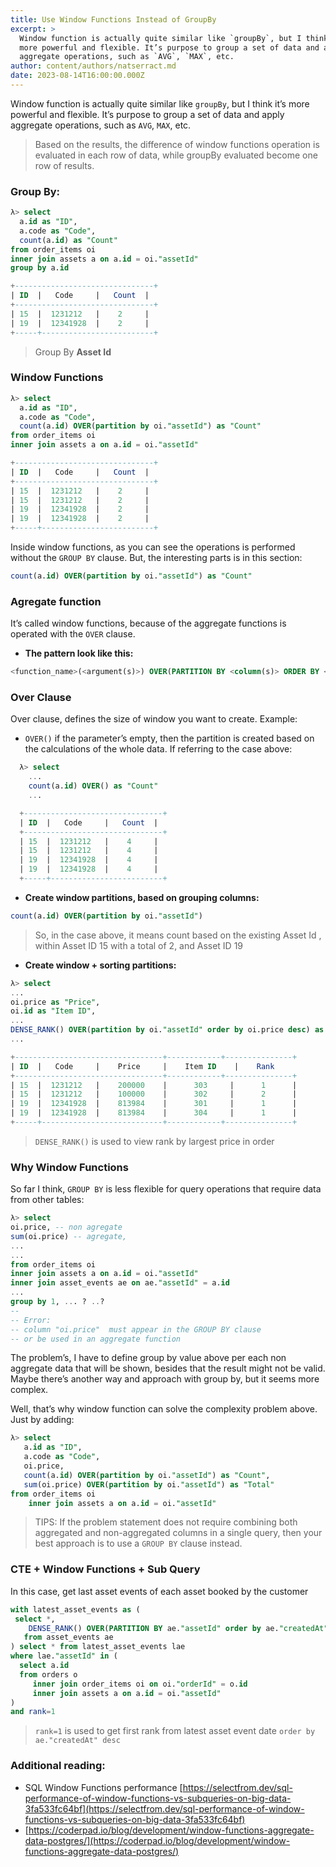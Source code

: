 ```yaml
---
title: Use Window Functions Instead of GroupBy
excerpt: >
  Window function is actually quite similar like `groupBy`, but I think it’s
  more powerful and flexible. It’s purpose to group a set of data and apply
  aggregate operations, such as `AVG`, `MAX`, etc.
author: content/authors/natserract.md
date: 2023-08-14T16:00:00.000Z
---
```


Window function is actually quite similar like `groupBy`, but I think it’s more powerful and flexible. It’s purpose to group a set of data and apply aggregate operations, such as `AVG`, `MAX`, etc.

> Based on the results, the difference of window functions operation is evaluated in each row of data, while groupBy evaluated become one row of results.

### Group By:

```sql
λ> select
  a.id as "ID",
  a.code as "Code",
  count(a.id) as "Count"
from order_items oi
inner join assets a on a.id = oi."assetId"
group by a.id

+-------------------------------+
| ID  |   Code     |   Count  |
+-------------------------------+
| 15  |  1231212   |    2     |
| 19  |  12341928  |    2     |
+-----+-------------------------+
```

> Group By **Asset Id**

### Window Functions

```sql
λ> select
  a.id as "ID",
  a.code as "Code",
  count(a.id) OVER(partition by oi."assetId") as "Count"
from order_items oi
inner join assets a on a.id = oi."assetId"

+-------------------------------+
| ID  |   Code     |   Count  |
+-------------------------------+
| 15  |  1231212   |    2     |
| 15  |  1231212   |    2     |
| 19  |  12341928  |    2     |
| 19  |  12341928  |    2     |
+-----+-------------------------+
```

Inside window functions, as you can see the operations is performed without the `GROUP BY` clause. But, the interesting parts is in this section:

```sql
count(a.id) OVER(partition by oi."assetId") as "Count"
```

### Agregate function

It’s called window functions, because of the aggregate functions is operated with the `OVER` clause.

- **The pattern look like this:**

```sql
<function_name>(<argument(s)>) OVER(PARTITION BY <column(s)> ORDER BY <column(s)>) <alias>
```

### Over Clause

Over clause, defines the size of window you want to create. Example:

- `OVER()` if the parameter’s empty, then the partition is created based on the calculations of the whole data. If referring to the case above:

```sql
  λ> select
    ...
    count(a.id) OVER() as "Count"
    ...

  +-------------------------------+
  | ID  |   Code     |   Count  |
  +-------------------------------+
  | 15  |  1231212   |    4     |
  | 15  |  1231212   |    4     |
  | 19  |  12341928  |    4     |
  | 19  |  12341928  |    4     |
  +-----+-------------------------+
```

- **Create window partitions, based on grouping columns:**

```sql
count(a.id) OVER(partition by oi."assetId")
```

> So, in the case above, it means count based on the existing Asset Id , within Asset ID 15 with a total of 2, and Asset ID 19

- **Create window + sorting partitions:**

```sql
λ> select
...
oi.price as "Price",
oi.id as "Item ID",
...
DENSE_RANK() OVER(partition by oi."assetId" order by oi.price desc) as "Rank"
...

+---------------------------------+------------+---------------+
| ID  |   Code     |    Price     |    Item ID    |    Rank
+---------------------------------+------------+---------------+
| 15  |  1231212   |    200000    |      303     |      1      |
| 15  |  1231212   |    100000    |      302     |      2      |
| 19  |  12341928  |    813984    |      301     |      1      |
| 19  |  12341928  |    813984    |      304     |      1      |
+-----+---------------------------+------------+---------------+
```

> `DENSE_RANK()` is used to view rank by largest price in order

### Why Window Functions

So far I think, `GROUP BY` is less flexible for query operations that require data from other tables:

```sql
λ> select
oi.price, -- non agregate
sum(oi.price) -- agregate,
...
...
from order_items oi
inner join assets a on a.id = oi."assetId"
inner join asset_events ae on ae."assetId" = a.id
...
group by 1, ... ? ..?
--
-- Error:
-- column "oi.price"  must appear in the GROUP BY clause
-- or be used in an aggregate function
```

The problem’s, I have to define group by value above per each non aggregate data that will be shown, besides that the result might not be valid. Maybe there’s another way and approach with group by, but it seems more complex.

Well, that’s why window function can solve the complexity problem above. Just by adding:

```sql
λ> select
   a.id as "ID",
   a.code as "Code",
   oi.price,
   count(a.id) OVER(partition by oi."assetId") as "Count",
   sum(oi.price) OVER(partition by oi."assetId") as "Total"
from order_items oi
    inner join assets a on a.id = oi."assetId"
```

> TIPS: If the problem statement does not require combining both aggregated and non-aggregated columns in a single query, then your best approach is to use a `GROUP BY` clause instead.

### CTE + Window Functions + Sub Query

In this case, get last asset events of each asset booked by the customer

```sql
with latest_asset_events as (
 select *,
 	DENSE_RANK() OVER(PARTITION BY ae."assetId" order by ae."createdAt" desc) AS rank
   from asset_events ae
) select * from latest_asset_events lae
where lae."assetId" in (
  select a.id
  from orders o
     inner join order_items oi on oi."orderId" = o.id
     inner join assets a on a.id = oi."assetId"
)
and rank=1
```

> `rank=1` is used to get first rank from latest asset event date `order by ae."createdAt" desc`

### Additional reading:

- SQL Window Functions performance [https://selectfrom.dev/sql-performance-of-window-functions-vs-subqueries-on-big-data-3fa533fc64bf](https://selectfrom.dev/sql-performance-of-window-functions-vs-subqueries-on-big-data-3fa533fc64bf)
- [https://coderpad.io/blog/development/window-functions-aggregate-data-postgres/](https://coderpad.io/blog/development/window-functions-aggregate-data-postgres/)
